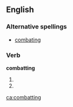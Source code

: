 ==English==

===Alternative spellings===
*[[combating]]

===Verb===
'''combatting'''

# {{past of|[[combat]]}}
# {{alternative spelling of|[[combating]]}}

[[ca:combatting]]